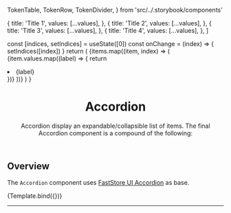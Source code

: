

  TokenTable,
  TokenRow,
  TokenDivider,
} from 'src/../.storybook/components'

<Meta title="Molecules/Accordion" />


  {
    title: 'Title 1',
    values: [...values],
  },
  {
    title: 'Title 2',
    values: [...values],
  },
  {
    title: 'Title 3',
    values: [...values],
  },
  {
    title: 'Title 4',
    values: [...values],
  },
]

  const [indices, setIndices] = useState([0])
  const onChange = (index) => {
    setIndices([index])
  }
  return (
    <Accordion expandedIndices={indices} onChange={onChange}>
      {items.map((item, index) => (
        <AccordionItem
          key={item.title}
          isExpanded={indices.includes(index)}
          buttonLabel={item.title}
        >
          <UIList>
            {item.values.map((label) => {
              return <li key={label}>{label}</li>
            })}
          </UIList>
        </AccordionItem>
      ))}
    </Accordion>
  )
}

<header>

# Accordion

Accordion display an expandable/collapsible list of items. The final Accordion component is a compound of the following:

</header>

## Overview

The `Accordion` component uses [FastStore UI Accordion](https://www.faststore.dev/reference/ui/molecules/Accordion) as base.

<Canvas>
  <Story name="overview-default">{Template.bind({})}</Story>
</Canvas>

---
